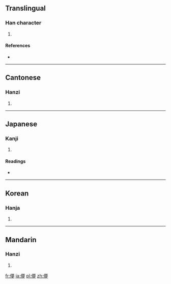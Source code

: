 ==Translingual==

===Han character===
{{Han char|rn=9|rad=人|as=14|sn=16|four=2522<sub>7</sub>|canj=人廿田弓 (OTWN)}}

# {{defn|Han|sort=人14}}

====References====
* {{Han ref|kx=0120.080|dkj=01236|dj=0254.010|hdz=10230.030|uh=511A|ud=20762|bh=E8F7|bd=59639}}

----

==Cantonese==

===Hanzi===
{{yue-hanzi|jyut=|y=mung5}}

# {{defn|Cantonese|sort=人14}}

----

==Japanese==

===Kanji===
{{ja-kanji|grade=|rs=人14}}

# {{defn|Japanese|sort=人14}}

====Readings====
* {{ja-readings|on=[[ぼう]] (bō), [[もう]] (mō)|kun=[[くらい]] (kurai), [[はかない]] (hakanai)}}

----

==Korean==

===Hanja===
{{ko-hanja|hangeul=멍|rv=meong|mr=mŏng}}

# {{defn|Korean|sort=人14}}

----

==Mandarin==

===Hanzi===
{{cmn-hanzi|pin=[[méng]] ([[meng2]])|wg=meng<sup>2</sup>}}

# {{defn|Mandarin|sort=人14}}

[[fr:儚]]
[[ja:儚]]
[[pl:儚]]
[[zh:儚]]